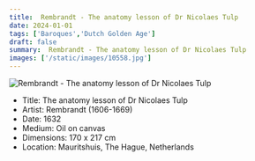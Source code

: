 ```yaml
---
title:  Rembrandt - The anatomy lesson of Dr Nicolaes Tulp
date: 2024-01-01
tags: ['Baroques','Dutch Golden Age']
draft: false
summary:  Rembrandt - The anatomy lesson of Dr Nicolaes Tulp
images: ['/static/images/10558.jpg']
---
```


![ Rembrandt - The anatomy lesson of Dr Nicolaes Tulp](/static/images/10558.jpg)

* Title: The anatomy lesson of Dr Nicolaes Tulp
* Artist:  Rembrandt (1606-1669)
* Date: 1632
* Medium: Oil on canvas
* Dimensions: 170 x 217 cm
* Location: Mauritshuis, The Hague, Netherlands


